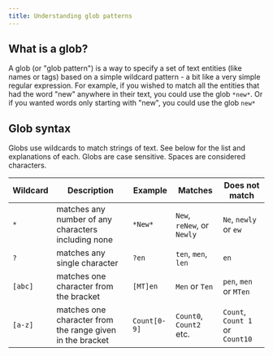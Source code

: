 ```yaml
---
title: Understanding glob patterns
---
```


## What is a glob?

A glob (or "glob pattern") is a way to specify a set of text entities (like names or tags) based on a simple wildcard pattern - a bit like a very simple regular expression. For example, if you wished to match all the entities that had the word "new" anywhere in their text, you could use the glob `*new*`. Or if you wanted words only starting with "new", you could use the glob `new*`

## Glob syntax

Globs use wildcards to match strings of text. See below for the list and explanations of each. Globs are case sensitive. Spaces are considered characters.


|Wildcard|Description|Example|Matches|Does not match|
|--- |--- |--- |--- |--- |
|`*`|matches any number of any characters including none|`*New*`|`New`, `reNew`, or `Newly`|`Ne`, `newly` or `ew`|
|`?`|matches any single character|`?en`|`ten`, `men`, `len`|`en`|
|`[abc]`|matches one character from the bracket|`[MT]en`|`Men` or `Ten`|`pen`, `men` or `MTen`|
|`[a-z]`|matches one character from the range given in the bracket|`Count[0-9]`|`Count0`, `Count2` etc.|`Count`, `Count 1` or `Count10`|
